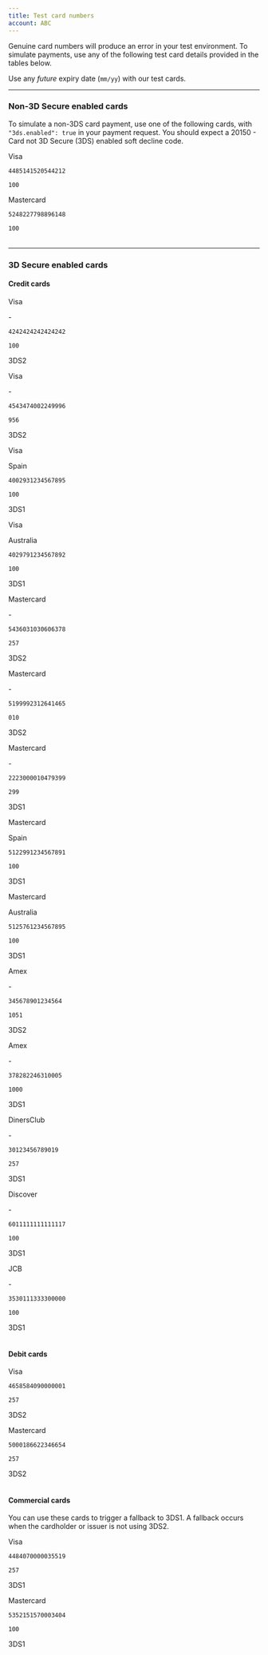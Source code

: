 ```yaml
---
title: Test card numbers
account: ABC
---
```


Genuine card numbers will produce an error in your test environment. To simulate payments, use any of the following test card details provided in the tables below.

<TipBox variant="info" title="Expiry date">

Use any _future_ expiry date (`mm/yy`) with our test cards.

</TipBox>

---

### Non-3D Secure enabled cards

To simulate a non-3DS card payment, use one of the following cards, with `"3ds.enabled": true` in your payment request. You should expect a 20150 - Card not 3D Secure (3DS) enabled soft decline code.

<Table>
<TableHead headers={['Card type', 'Number', 'CVV']} />
<TableBody>
<TableRow>
<TableCell>

Visa

</TableCell>
<TableCell>

`4485141520544212`

</TableCell>
<TableCell>

`100`

</TableCell>
</TableRow>
<TableRow>
<TableCell>

Mastercard

</TableCell>
<TableCell>

`5248227798896148`

</TableCell>
<TableCell>

`100`

</TableCell>
</TableRow>
</TableBody>
</Table>

---

### 3D Secure enabled cards

#### Credit cards

<Table>
<TableHead headers={['Card type', 'Issuing country', 'Number', 'CVV', '3D Secure version supported']} sizes={['auto', 'auto', '30%', 'auto', 'auto']}/>
<TableBody>
<TableRow>
<TableCell>

Visa

</TableCell>
<TableCell>

\-

</TableCell>
<TableCell isNoWrap>

`4242424242424242`

</TableCell>
<TableCell>

`100`

</TableCell>
<TableCell>

3DS2

</TableCell>
</TableRow>
<TableRow>
<TableCell>

Visa

</TableCell>
<TableCell>

\-

</TableCell>
<TableCell>

`4543474002249996`

</TableCell>
<TableCell>

`956`

</TableCell>
<TableCell>

3DS2

</TableCell>
</TableRow>
<TableRow>
<TableCell>

Visa

</TableCell>
<TableCell>

Spain

</TableCell>
<TableCell>

`4002931234567895`

</TableCell>
<TableCell>

`100`

</TableCell>
<TableCell>

3DS1

</TableCell>
</TableRow>
<TableRow>
<TableCell>

Visa

</TableCell>
<TableCell>

Australia

</TableCell>
<TableCell>

`4029791234567892`

</TableCell>
<TableCell>

`100`

</TableCell>
<TableCell>

3DS1

</TableCell>
</TableRow>
<TableRow>
<TableCell>

Mastercard

</TableCell>
<TableCell>

\-

</TableCell>
<TableCell>

`5436031030606378`

</TableCell>
<TableCell>

`257`

</TableCell>
<TableCell>

3DS2

</TableCell>
</TableRow>
<TableRow>
<TableCell>

Mastercard

</TableCell>
<TableCell>

\-

</TableCell>
<TableCell>

`5199992312641465`

</TableCell>
<TableCell>

`010`

</TableCell>
<TableCell>

3DS2

</TableCell>
</TableRow>
<TableRow>
<TableCell>

Mastercard

</TableCell>
<TableCell>

\-

</TableCell>
<TableCell>

`2223000010479399`

</TableCell>
<TableCell>

`299`

</TableCell>
<TableCell>

3DS1

</TableCell>
</TableRow>
<TableRow>
<TableCell>

Mastercard

</TableCell>
<TableCell>

Spain

</TableCell>
<TableCell>

`5122991234567891`

</TableCell>
<TableCell>

`100`

</TableCell>
<TableCell>

3DS1

</TableCell>
</TableRow>
<TableRow>
<TableCell>

Mastercard

</TableCell>
<TableCell>

Australia

</TableCell>
<TableCell>

`5125761234567895`

</TableCell>
<TableCell>

`100`

</TableCell>
<TableCell>

3DS1

</TableCell>
</TableRow>
<TableRow>
<TableCell>

Amex

</TableCell>
<TableCell>

\-

</TableCell>
<TableCell>

`345678901234564`

</TableCell>
<TableCell>

`1051`

</TableCell>
<TableCell>

3DS2

</TableCell>
</TableRow>
<TableRow>
<TableCell>

Amex

</TableCell>
<TableCell>

\-

</TableCell>
<TableCell>

`378282246310005`

</TableCell>
<TableCell>

`1000`

</TableCell>
<TableCell>

3DS1

</TableCell>
</TableRow>
<TableRow>
<TableCell>

DinersClub

</TableCell>
<TableCell>

\-

</TableCell>
<TableCell>

`30123456789019`

</TableCell>
<TableCell>

`257`

</TableCell>
<TableCell>

3DS1

</TableCell>
</TableRow>
<TableRow>
<TableCell>

Discover

</TableCell>
<TableCell>

\-

</TableCell>
<TableCell>

`6011111111111117`

</TableCell>
<TableCell>

`100`

</TableCell>
<TableCell>

3DS1

</TableCell>
</TableRow>
<TableRow>
<TableCell>

JCB

</TableCell>
<TableCell>

\-

</TableCell>
<TableCell>

`3530111333300000`

</TableCell>
<TableCell>

`100`

</TableCell>
<TableCell>

3DS1

</TableCell>
</TableRow>
</TableBody>
</Table>

#### Debit cards

<Table>
<TableHead headers={['Card type', 'Number', 'CVV', '3D Secure version supported']} sizes={['auto', '30%', 'auto', 'auto']} />
<TableBody>
<TableRow>
<TableCell>

Visa

</TableCell>
<TableCell isNoWrap>

`4658584090000001`

</TableCell>
<TableCell>

`257`

</TableCell>
<TableCell>

3DS2

</TableCell>
</TableRow>
<TableRow>
<TableCell>

Mastercard

</TableCell>
<TableCell>

`5000186622346654`

</TableCell>
<TableCell>

`257`

</TableCell>
<TableCell>

3DS2

</TableCell>
</TableRow>
</TableBody>
</Table>

#### Commercial cards

You can use these cards to trigger a fallback to 3DS1. A fallback occurs when the cardholder or issuer is not using 3DS2.

<Table>
<TableHead headers={['Card type', 'Number', 'CVV', '3D Secure version supported']} sizes={['auto', '30%', 'auto', 'auto']} />
<TableBody>
<TableRow>
<TableCell>

Visa

</TableCell>
<TableCell isNoWrap>

`4484070000035519`

</TableCell>
<TableCell>

`257`

</TableCell>
<TableCell>

3DS1

</TableCell>
</TableRow>
<TableRow>
<TableCell>

Mastercard

</TableCell>
<TableCell>

`5352151570003404`

</TableCell>
<TableCell>

`100`

</TableCell>
<TableCell>

3DS1

</TableCell>
</TableRow>
</TableBody>
</Table>
